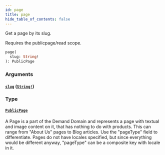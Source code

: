 ```yaml
---
id: page
title: page
hide_table_of_contents: false
---
```



Get a page by its slug.

Requires the publicpage/read scope.

```graphql
page(
  slug: String!
): PublicPage
```


### Arguments

#### [`slug`](#) ([`String!`](/demand/api/graphql-storefront/reference/scalars/string))




### Type

#### [`PublicPage`](/demand/api/graphql-storefront/reference/objects/public-page)

A Page is a part of the Demand Domain and represents a page with textual and
image content on it, that has nothing to do with products.
This can range from "About Us" pages to Blog articles. Use the "pageType" field to differentiate.
Pages do not have locales specified, but since everything would be different
anyway, "pageType" can be a composite key with locale in it.




